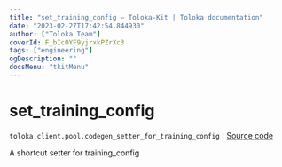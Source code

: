```yaml
---
title: "set_training_config — Toloka-Kit | Toloka documentation"
date: "2023-02-27T17:42:54.844930"
author: ["Toloka Team"]
coverId: F_bIcOYF9yjrxkPZrXc3
tags: ["engineering"]
ogDescription: ""
docsMenu: "tkitMenu"
---
```


# set_training_config
`toloka.client.pool.codegen_setter_for_training_config` | [Source code](https://github.com/Toloka/toloka-kit/blob/v1.1.4/src/client/pool/__init__.py#L0)

A shortcut setter for training_config